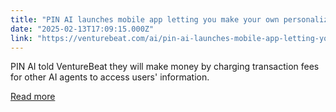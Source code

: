 ```yaml
---
title: "PIN AI launches mobile app letting you make your own personalized, private DeepSeek or Llama-powered AI model on your phone"
date: "2025-02-13T17:09:15.000Z"
link: "https://venturebeat.com/ai/pin-ai-launches-mobile-app-letting-you-make-your-own-personalized-private-deepseek-or-llama-powered-ai-model-on-your-phone/"
---
```


PIN AI told VentureBeat they will make money by charging transaction fees for other AI agents to access users' information.

[Read more](https://venturebeat.com/ai/pin-ai-launches-mobile-app-letting-you-make-your-own-personalized-private-deepseek-or-llama-powered-ai-model-on-your-phone/)
